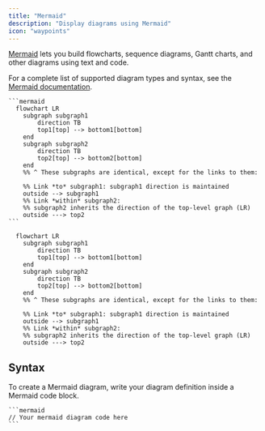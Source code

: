 ```yaml
---
title: "Mermaid"
description: "Display diagrams using Mermaid"
icon: "waypoints"
---
```


[Mermaid](https://mermaid.js.org/) lets you build flowcharts, sequence diagrams, Gantt charts, and other diagrams using text and code.

For a complete list of supported diagram types and syntax, see the [Mermaid documentation](https://mermaid.js.org/intro/).

<RequestExample>

````mdx Mermaid flowchart example
```mermaid
  flowchart LR
    subgraph subgraph1
        direction TB
        top1[top] --> bottom1[bottom]
    end
    subgraph subgraph2
        direction TB
        top2[top] --> bottom2[bottom]
    end
    %% ^ These subgraphs are identical, except for the links to them:

    %% Link *to* subgraph1: subgraph1 direction is maintained
    outside --> subgraph1
    %% Link *within* subgraph2:
    %% subgraph2 inherits the direction of the top-level graph (LR)
    outside ---> top2
```
````

</RequestExample>

```mermaid
  flowchart LR
    subgraph subgraph1
        direction TB
        top1[top] --> bottom1[bottom]
    end
    subgraph subgraph2
        direction TB
        top2[top] --> bottom2[bottom]
    end
    %% ^ These subgraphs are identical, except for the links to them:

    %% Link *to* subgraph1: subgraph1 direction is maintained
    outside --> subgraph1
    %% Link *within* subgraph2:
    %% subgraph2 inherits the direction of the top-level graph (LR)
    outside ---> top2
```

## Syntax

To create a Mermaid diagram, write your diagram definition inside a Mermaid code block.

````mdx
```mermaid
// Your mermaid diagram code here
```
````